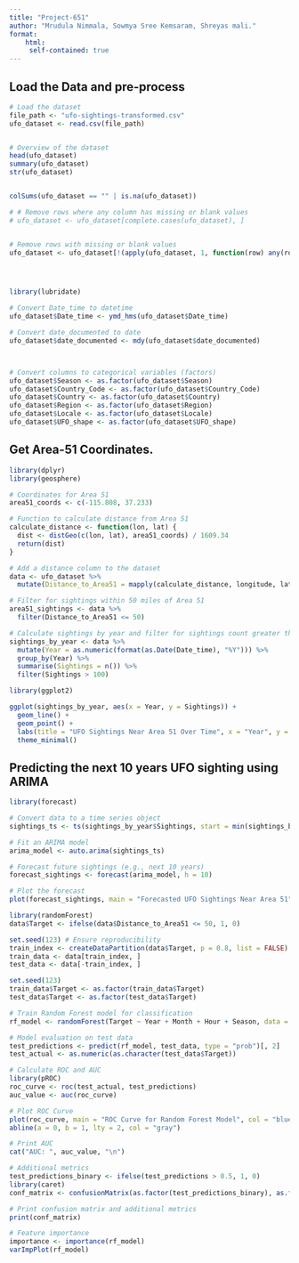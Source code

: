 ```yaml
---
title: "Project-651"
author: "Mrudula Nimmala, Sowmya Sree Kemsaram, Shreyas mali."
format:
    html:
     self-contained: true
---
```


## Load the Data and pre-process

```r

# Load the dataset
file_path <- "ufo-sightings-transformed.csv"
ufo_dataset <- read.csv(file_path)


# Overview of the dataset
head(ufo_dataset)
summary(ufo_dataset)
str(ufo_dataset)


colSums(ufo_dataset == "" | is.na(ufo_dataset))

# # Remove rows where any column has missing or blank values
# ufo_dataset <- ufo_dataset[complete.cases(ufo_dataset), ]


# Remove rows with missing or blank values
ufo_dataset <- ufo_dataset[!(apply(ufo_dataset, 1, function(row) any(row == "" | is.na(row)))), ]




library(lubridate)

# Convert Date_time to datetime
ufo_dataset$Date_time <- ymd_hms(ufo_dataset$Date_time)

# Convert date_documented to date
ufo_dataset$date_documented <- mdy(ufo_dataset$date_documented)



# Convert columns to categorical variables (factors)
ufo_dataset$Season <- as.factor(ufo_dataset$Season)
ufo_dataset$Country_Code <- as.factor(ufo_dataset$Country_Code)
ufo_dataset$Country <- as.factor(ufo_dataset$Country)
ufo_dataset$Region <- as.factor(ufo_dataset$Region)
ufo_dataset$Locale <- as.factor(ufo_dataset$Locale)
ufo_dataset$UFO_shape <- as.factor(ufo_dataset$UFO_shape)

```

## Get Area-51 Coordinates. 

```r
library(dplyr)
library(geosphere)

# Coordinates for Area 51
area51_coords <- c(-115.808, 37.233)

# Function to calculate distance from Area 51
calculate_distance <- function(lon, lat) {
  dist <- distGeo(c(lon, lat), area51_coords) / 1609.34
  return(dist)
}

# Add a distance column to the dataset
data <- ufo_dataset %>%
  mutate(Distance_to_Area51 = mapply(calculate_distance, longitude, latitude))

# Filter for sightings within 50 miles of Area 51
area51_sightings <- data %>%
  filter(Distance_to_Area51 <= 50)

```


```r


# Calculate sightings by year and filter for sightings count greater than 100
sightings_by_year <- data %>%
  mutate(Year = as.numeric(format(as.Date(Date_time), "%Y"))) %>%
  group_by(Year) %>%
  summarise(Sightings = n()) %>%
  filter(Sightings > 100)


```

```r
library(ggplot2)

ggplot(sightings_by_year, aes(x = Year, y = Sightings)) +
  geom_line() +
  geom_point() +
  labs(title = "UFO Sightings Near Area 51 Over Time", x = "Year", y = "Sightings") +
  theme_minimal()
```
## Predicting the next 10 years UFO sighting using ARIMA

```r
library(forecast)

# Convert data to a time series object
sightings_ts <- ts(sightings_by_year$Sightings, start = min(sightings_by_year$Year), frequency = 1)

# Fit an ARIMA model
arima_model <- auto.arima(sightings_ts)

# Forecast future sightings (e.g., next 10 years)
forecast_sightings <- forecast(arima_model, h = 10)

# Plot the forecast
plot(forecast_sightings, main = "Forecasted UFO Sightings Near Area 51")

```



```r

library(randomForest)
data$Target <- ifelse(data$Distance_to_Area51 <= 50, 1, 0)

set.seed(123) # Ensure reproducibility
train_index <- createDataPartition(data$Target, p = 0.8, list = FALSE)
train_data <- data[train_index, ]
test_data <- data[-train_index, ]

set.seed(123)
train_data$Target <- as.factor(train_data$Target)
test_data$Target <- as.factor(test_data$Target)

# Train Random Forest model for classification
rf_model <- randomForest(Target ~ Year + Month + Hour + Season, data = train_data, ntree = 100, importance = TRUE)

# Model evaluation on test data
test_predictions <- predict(rf_model, test_data, type = "prob")[, 2]
test_actual <- as.numeric(as.character(test_data$Target))

# Calculate ROC and AUC
library(pROC)
roc_curve <- roc(test_actual, test_predictions)
auc_value <- auc(roc_curve)

# Plot ROC Curve
plot(roc_curve, main = "ROC Curve for Random Forest Model", col = "blue", lwd = 2)
abline(a = 0, b = 1, lty = 2, col = "gray")

# Print AUC
cat("AUC: ", auc_value, "\n")

# Additional metrics
test_predictions_binary <- ifelse(test_predictions > 0.5, 1, 0)
library(caret)
conf_matrix <- confusionMatrix(as.factor(test_predictions_binary), as.factor(test_actual))

# Print confusion matrix and additional metrics
print(conf_matrix)

# Feature importance
importance <- importance(rf_model)
varImpPlot(rf_model)
```


